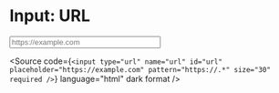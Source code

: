 
<Meta title="Atoms/Form/Input: URL" />

# Input: URL

<Unstyled>
  <input
    type="url"
    name="url"
    id="url"
    placeholder="https://example.com"
    pattern="https://.*" size="30"
    required
  />
</Unstyled>

<Source
  code={`
    <input
      type="url"
      name="url"
      id="url"
      placeholder="https://example.com"
      pattern="https://.*" size="30"
      required
    />
  `}
  language="html"
  dark
  format
/>